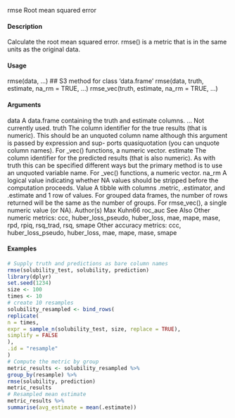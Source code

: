 rmse
Root mean squared error

#### Description

Calculate the root mean squared error. rmse() is a metric that is in the same units as the original
data.

#### Usage

rmse(data, ...)
## S3 method for class 'data.frame'
rmse(data, truth, estimate, na_rm = TRUE, ...)
rmse_vec(truth, estimate, na_rm = TRUE, ...)

#### Arguments

data A data.frame containing the truth and estimate columns.
... Not currently used.
truth The column identifier for the true results (that is numeric). This should be an
unquoted column name although this argument is passed by expression and sup-
ports quasiquotation (you can unquote column names). For _vec() functions, a
numeric vector.
estimate The column identifier for the predicted results (that is also numeric). As with
truth this can be specified different ways but the primary method is to use an
unquoted variable name. For _vec() functions, a numeric vector.
na_rm A logical value indicating whether NA values should be stripped before the
computation proceeds.
Value
A tibble with columns .metric, .estimator, and .estimate and 1 row of values.
For grouped data frames, the number of rows returned will be the same as the number of groups.
For rmse_vec(), a single numeric value (or NA).
Author(s)
Max Kuhn66
roc_auc
See Also
Other numeric metrics: ccc, huber_loss_pseudo, huber_loss, mae, mape, mase, rpd, rpiq,
rsq_trad, rsq, smape
Other accuracy metrics: ccc, huber_loss_pseudo, huber_loss, mae, mape, mase, smape

#### Examples
```r
# Supply truth and predictions as bare column names
rmse(solubility_test, solubility, prediction)
library(dplyr)
set.seed(1234)
size <- 100
times <- 10
# create 10 resamples
solubility_resampled <- bind_rows(
replicate(
n = times,
expr = sample_n(solubility_test, size, replace = TRUE),
simplify = FALSE
),
.id = "resample"
)
# Compute the metric by group
metric_results <- solubility_resampled %>%
group_by(resample) %>%
rmse(solubility, prediction)
metric_results
# Resampled mean estimate
metric_results %>%
summarise(avg_estimate = mean(.estimate))
```
